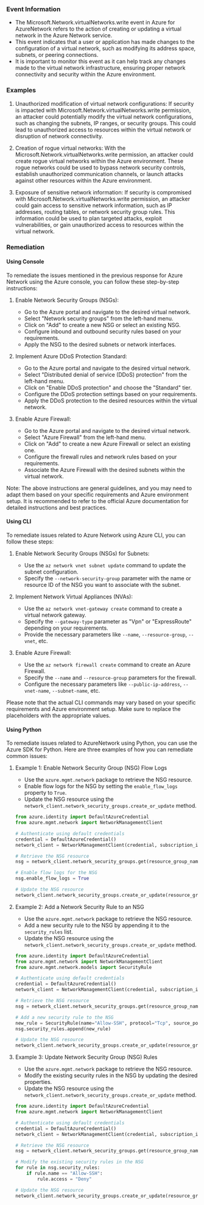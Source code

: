
### Event Information

- The Microsoft.Network.virtualNetworks.write event in Azure for AzureNetwork refers to the action of creating or updating a virtual network in the Azure Network service.
- This event indicates that a user or application has made changes to the configuration of a virtual network, such as modifying its address space, subnets, or peering connections.
- It is important to monitor this event as it can help track any changes made to the virtual network infrastructure, ensuring proper network connectivity and security within the Azure environment.


### Examples

1. Unauthorized modification of virtual network configurations: If security is impacted with Microsoft.Network.virtualNetworks.write permission, an attacker could potentially modify the virtual network configurations, such as changing the subnets, IP ranges, or security groups. This could lead to unauthorized access to resources within the virtual network or disruption of network connectivity.

2. Creation of rogue virtual networks: With the Microsoft.Network.virtualNetworks.write permission, an attacker could create rogue virtual networks within the Azure environment. These rogue networks could be used to bypass network security controls, establish unauthorized communication channels, or launch attacks against other resources within the Azure environment.

3. Exposure of sensitive network information: If security is compromised with Microsoft.Network.virtualNetworks.write permission, an attacker could gain access to sensitive network information, such as IP addresses, routing tables, or network security group rules. This information could be used to plan targeted attacks, exploit vulnerabilities, or gain unauthorized access to resources within the virtual network.

### Remediation

#### Using Console

To remediate the issues mentioned in the previous response for Azure Network using the Azure console, you can follow these step-by-step instructions:

1. Enable Network Security Groups (NSGs):
   - Go to the Azure portal and navigate to the desired virtual network.
   - Select "Network security groups" from the left-hand menu.
   - Click on "Add" to create a new NSG or select an existing NSG.
   - Configure inbound and outbound security rules based on your requirements.
   - Apply the NSG to the desired subnets or network interfaces.

2. Implement Azure DDoS Protection Standard:
   - Go to the Azure portal and navigate to the desired virtual network.
   - Select "Distributed denial of service (DDoS) protection" from the left-hand menu.
   - Click on "Enable DDoS protection" and choose the "Standard" tier.
   - Configure the DDoS protection settings based on your requirements.
   - Apply the DDoS protection to the desired resources within the virtual network.

3. Enable Azure Firewall:
   - Go to the Azure portal and navigate to the desired virtual network.
   - Select "Azure Firewall" from the left-hand menu.
   - Click on "Add" to create a new Azure Firewall or select an existing one.
   - Configure the firewall rules and network rules based on your requirements.
   - Associate the Azure Firewall with the desired subnets within the virtual network.

Note: The above instructions are general guidelines, and you may need to adapt them based on your specific requirements and Azure environment setup. It is recommended to refer to the official Azure documentation for detailed instructions and best practices.

#### Using CLI

To remediate issues related to Azure Network using Azure CLI, you can follow these steps:

1. Enable Network Security Groups (NSGs) for Subnets:
   - Use the `az network vnet subnet update` command to update the subnet configuration.
   - Specify the `--network-security-group` parameter with the name or resource ID of the NSG you want to associate with the subnet.

2. Implement Network Virtual Appliances (NVAs):
   - Use the `az network vnet-gateway create` command to create a virtual network gateway.
   - Specify the `--gateway-type` parameter as "Vpn" or "ExpressRoute" depending on your requirements.
   - Provide the necessary parameters like `--name`, `--resource-group`, `--vnet`, etc.

3. Enable Azure Firewall:
   - Use the `az network firewall create` command to create an Azure Firewall.
   - Specify the `--name` and `--resource-group` parameters for the firewall.
   - Configure the necessary parameters like `--public-ip-address`, `--vnet-name`, `--subnet-name`, etc.

Please note that the actual CLI commands may vary based on your specific requirements and Azure environment setup. Make sure to replace the placeholders with the appropriate values.

#### Using Python

To remediate issues related to AzureNetwork using Python, you can use the Azure SDK for Python. Here are three examples of how you can remediate common issues:

1. Example 1: Enable Network Security Group (NSG) Flow Logs
   - Use the `azure.mgmt.network` package to retrieve the NSG resource.
   - Enable flow logs for the NSG by setting the `enable_flow_logs` property to `True`.
   - Update the NSG resource using the `network_client.network_security_groups.create_or_update` method.

   ```python
   from azure.identity import DefaultAzureCredential
   from azure.mgmt.network import NetworkManagementClient

   # Authenticate using default credentials
   credential = DefaultAzureCredential()
   network_client = NetworkManagementClient(credential, subscription_id)

   # Retrieve the NSG resource
   nsg = network_client.network_security_groups.get(resource_group_name, nsg_name)

   # Enable flow logs for the NSG
   nsg.enable_flow_logs = True

   # Update the NSG resource
   network_client.network_security_groups.create_or_update(resource_group_name, nsg_name, nsg)
   ```

2. Example 2: Add a Network Security Rule to an NSG
   - Use the `azure.mgmt.network` package to retrieve the NSG resource.
   - Add a new security rule to the NSG by appending it to the `security_rules` list.
   - Update the NSG resource using the `network_client.network_security_groups.create_or_update` method.

   ```python
   from azure.identity import DefaultAzureCredential
   from azure.mgmt.network import NetworkManagementClient
   from azure.mgmt.network.models import SecurityRule

   # Authenticate using default credentials
   credential = DefaultAzureCredential()
   network_client = NetworkManagementClient(credential, subscription_id)

   # Retrieve the NSG resource
   nsg = network_client.network_security_groups.get(resource_group_name, nsg_name)

   # Add a new security rule to the NSG
   new_rule = SecurityRule(name="Allow-SSH", protocol="Tcp", source_port_range="*", destination_port_range="22", access="Allow", direction="Inbound")
   nsg.security_rules.append(new_rule)

   # Update the NSG resource
   network_client.network_security_groups.create_or_update(resource_group_name, nsg_name, nsg)
   ```

3. Example 3: Update Network Security Group (NSG) Rules
   - Use the `azure.mgmt.network` package to retrieve the NSG resource.
   - Modify the existing security rules in the NSG by updating the desired properties.
   - Update the NSG resource using the `network_client.network_security_groups.create_or_update` method.

   ```python
   from azure.identity import DefaultAzureCredential
   from azure.mgmt.network import NetworkManagementClient

   # Authenticate using default credentials
   credential = DefaultAzureCredential()
   network_client = NetworkManagementClient(credential, subscription_id)

   # Retrieve the NSG resource
   nsg = network_client.network_security_groups.get(resource_group_name, nsg_name)

   # Modify the existing security rules in the NSG
   for rule in nsg.security_rules:
       if rule.name == "Allow-SSH":
           rule.access = "Deny"

   # Update the NSG resource
   network_client.network_security_groups.create_or_update(resource_group_name, nsg_name, nsg)
   ```

